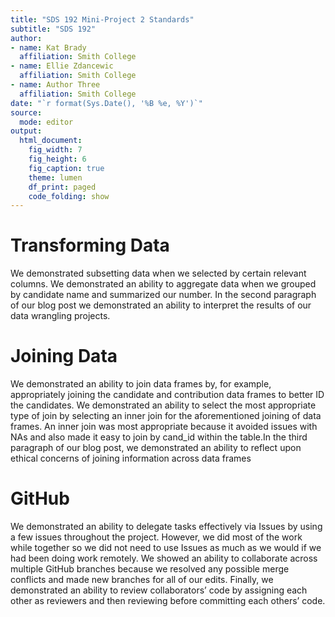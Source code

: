 ```yaml
---
title: "SDS 192 Mini-Project 2 Standards"
subtitle: "SDS 192"
author: 
- name: Kat Brady
  affiliation: Smith College
- name: Ellie Zdancewic
  affiliation: Smith College
- name: Author Three
  affiliation: Smith College
date: "`r format(Sys.Date(), '%B %e, %Y')`"
source:
  mode: editor
output: 
  html_document:
    fig_width: 7
    fig_height: 6
    fig_caption: true
    theme: lumen
    df_print: paged
    code_folding: show
---
```



# Transforming Data

We demonstrated subsetting data when we selected by certain relevant columns. We demonstrated an ability to aggregate data when we grouped by candidate name and summarized our number. In the second paragraph of our blog post we demonstrated an ability to interpret the results of our data wrangling projects. 

# Joining Data
We demonstrated an ability to join data frames by, for example, appropriately joining the candidate and contribution data frames to better ID the candidates. We demonstrated an ability to select the most appropriate type of join by selecting an inner join for the aforementioned joining of data frames. An inner join was most appropriate because it avoided issues with NAs and also made it easy to join by cand_id within the table.In the third paragraph of our blog post, we demonstrated an ability to reflect upon ethical concerns of joining information across data frames

# GitHub

We demonstrated an ability to delegate tasks effectively via Issues by using a few issues throughout the project. However, we did most of the work while together so we did not need to use Issues as much as we would if we had been doing work remotely. We showed an ability to collaborate across multiple GitHub branches because we resolved any possible merge conflicts and made new branches for all of our edits. Finally, we demonstrated an ability to review collaborators' code by assigning each other as reviewers and then reviewing before committing each others' code.


